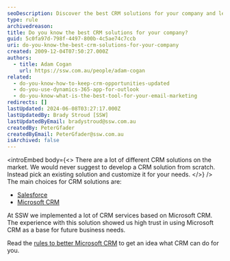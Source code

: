 ```yaml
---
seoDescription: Discover the best CRM solutions for your company and learn how to tailor them to meet your unique business needs with Microsoft CRM being a popular choice.
type: rule
archivedreason:
title: Do you know the best CRM solutions for your company?
guid: 5c0fa97d-798f-4497-800b-4c5ae74c7ccb
uri: do-you-know-the-best-crm-solutions-for-your-company
created: 2009-12-04T07:50:27.000Z
authors:
  - title: Adam Cogan
    url: https://ssw.com.au/people/adam-cogan
related:
  - do-you-know-how-to-keep-crm-opportunities-updated
  - do-you-use-dynamics-365-app-for-outlook
  - do-you-know-what-is-the-best-tool-for-your-email-marketing
redirects: []
lastUpdated: 2024-06-08T03:27:17.000Z
lastUpdatedBy: Brady Stroud [SSW]
lastUpdatedByEmail: bradystroud@ssw.com.au
createdBy: PeterGfader
createdByEmail: PeterGfader@ssw.com.au
isArchived: false
---
```


<introEmbed
  body={<>
There are a lot of different CRM solutions on the market. We would never suggest to develop a CRM solution from scratch. Instead pick an existing solution and customize it for your needs.
  </>}
/>
The main choices for CRM solutions are:

- [Salesforce](http://www.salesforce.com/crm/ "Salesforce")
- [Microsoft CRM](https://www.ssw.com.au/ssw/Consulting/MicrosoftCRM.aspx "Microsoft CRM ")

At SSW we implemented a lot of CRM services based on Microsoft CRM. The experience with this solution showed us high trust in using Microsoft CRM as a base for future business needs.

Read the [rules to better Microsoft CRM](/rules-to-better-crm-for-users) to get an idea what CRM can do for you.
